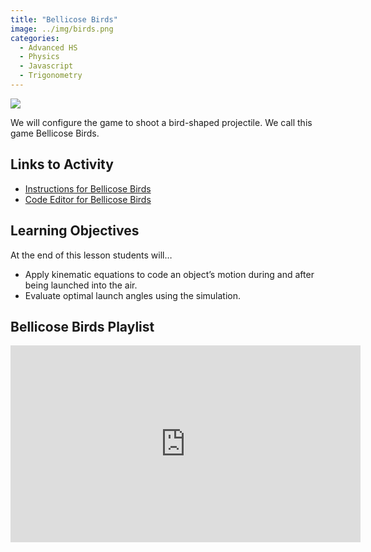 ```yaml
---
title: "Bellicose Birds"
image: ../img/birds.png
categories:
  - Advanced HS
  - Physics
  - Javascript
  - Trigonometry 
---
```


![](../img/birds.png)

We will configure the game to shoot a bird-shaped projectile. We call this game Bellicose Birds.

## Links to Activity
* [Instructions for Bellicose Birds](https://www.asc.ohio-state.edu/orban.14/physics_p5js/bellicosebirds.html)
* [Code Editor for Bellicose Birds](https://editor.p5js.org/ChrisOrban/sketches/ry2WnfTFl)

## Learning Objectives
At the end of this lesson students will...

* Apply kinematic equations to code an 
object's motion during and after being launched into the air.
* Evaluate optimal launch angles using the simulation.

## Bellicose Birds Playlist

<iframe width="560" height="315" src="https://www.youtube.com/embed/videoseries?si=D7_84MF2yjiqhvfY&amp;list=PLISRe8GegO8RgZIw-tyoptdQufcJX3Juh" title="YouTube video player" frameborder="0" allow="accelerometer; autoplay; clipboard-write; encrypted-media; gyroscope; picture-in-picture; web-share" referrerpolicy="strict-origin-when-cross-origin" allowfullscreen></iframe>